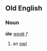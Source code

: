 ==Old English==
===Noun===
'''ūle''' ''[[Wiktionary Appendix:Old English weak declension|weak]] f''

#an [[owl]]